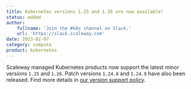 ```yaml
---
title: Kubernetes versions 1.25 and 1.26 are now available!
status: added
author:
    fullname: 'Join the #k8s channel on Slack.'
    url: 'https://slack.scaleway.com'
date: 2023-02-07
category: compute
product: kubernetes
---
```


Scaleway managed Kubernetes products now support the latest minor versions `1.25` and `1.26`.
Patch versions `1.24.8` and `1.24.9` have also been released.
Find more details in [our version support policy](/containers/kubernetes/reference-content/version-support-policy/).

